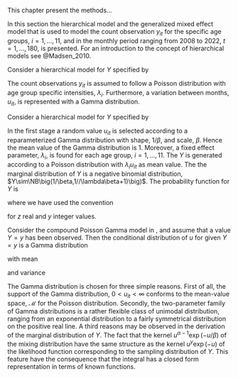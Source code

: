 \chapter{Methods}

This chapter present the methods...


\section{Hierarchical models}

In this section the hierarchical model and the generalized mixed effect model that is used to model the count observation $y_{it}$ for the specific age groups, $i=1,\dots,11$, and in the monthly period ranging from 2008 to 2022, $t=1,\dots,180$, is presented. For an introduction to the concept of hierarchical models see @Madsen_2010.

\subsection{Hierachical Poisson Normal model}

Consider a hierarchical model for $Y$ specified by

\begin{subequations} \label{eq:PoisLN}
  \begin{alignat}{2}
    Y_{it}|u_{it} &\sim \Pois \big( w_{it} \lambda_{i} \exp(u_{it}) \big) \label{eq:pois_ln0} \\ 
    u_{it} &\sim \N(0,\sigma^2) \label{eq:pois_ln1}
  \end{alignat}
\end{subequations}

\subsection{Hierarchical Poisson Gamma model}

The count observations $y_{it}$ is assumed to follow a Poisson distribution with age group specific intensities, $\lambda_i$.  Furthermore, a variation between months, $u_{it}$, is represented with a Gamma distribution. 

\subsubsection{Formulation of the Compound Poisson Gamma model}

Consider a hierarchical model for $Y$ specified by

\begin{subequations} \label{eq:PoisGam}
  \begin{alignat}{2}
    Y_{it}|u_{it} &\sim \Pois (\lambda_{i} u_{it}) \label{eq:pois_g0} \\ 
    u_{it} &\sim \G(1/\beta,\beta) \label{eq:pois_g1}
  \end{alignat}
\end{subequations}

In the first stage a random value $u_{it}$ is selected according to a reparameterized Gamma distribution with shape, $1/\beta$, and scale, $\beta$. Hence the mean value of the Gamma distribution is $1$. Moreover, a fixed effect parameter, $\lambda_i$, is found for each age group, $i=1,\dots,11$. The $Y$ is generated according to a Poisson distribution with $\lambda_iu_{it}$ as mean value. The the marginal distribution of $Y$ is a negative binomial distribution, $Y\sim\NB\big(1/\beta,1//\lambda\beta+1)\big)$. The probability function for $Y$ is 

\begin{equation} \label{eq:pdfMix}
  \begin{aligned}
    P[Y=y]&=g_{Y}(y;\lambda, \beta) \\
    &=\frac{\lambda^{y}}{y!\Gamma(1/\beta)\beta^{1/\beta}}\frac{\beta^{y+1/\beta}\Gamma(y+1/\beta)}{(\lambda \beta + 1)^{y+1/\beta}} \\
    &=\frac{\Gamma(y+1/\beta)}{\Gamma(1/\beta)y!}\frac{1}{(\lambda\beta+1)^{1/\beta}}\bigg(\frac{\lambda\beta}{\lambda\beta+1}\bigg)^{y} \\
    &=\begin{pmatrix} y+1/\beta-1 \\ y \end{pmatrix} \frac{1}{(\lambda\beta+1)^{1/\beta}}\bigg(\frac{\lambda\beta}{\lambda\beta+1}\bigg)^{y} \ , \ for \ y = 0, 1, 2, \dots
  \end{aligned}
\end{equation}

where we have used the convention

\begin{equation}
  \begin{pmatrix} z\\y \end{pmatrix} = \frac{\Gamma(z+1)}{\Gamma(z+1-y)y!}
\end{equation}

for $z$ real and $y$ integer values.

\subsubsection{Inference on individual groups}

Consider the compound Poisson Gamma model in \eqref{eq:PoisGam}, and assume that a value $Y=y$ has been observed. Then the conditional distribution of $u$ for given $Y=y$ is a Gamma distribution

\begin{equation}
  u|Y=y\sim \G\big(y+1/\beta,\beta/(\lambda \beta+1)\big)
\end{equation}

with mean

\begin{equation}
  \E[u|Y=y]=\frac{y\beta+1}{\lambda\beta+1}
\end{equation}

and variance

\begin{equation}
  \V[u|Y=y]=\frac{(y \beta^2+\beta)}{(\lambda \beta + 1)^2}
\end{equation}

\subsubsection{Why do we choose the Gamma distribution to represent the variation between days?}

The Gamma distribution is chosen for three simple reasons. First of all, the support of the Gamma distribution, $0<u_{it}<\infty$ conforms to the mean-value space, $\mathcal{M}$ for the Poisson distribution. Secondly, the two-parameter family of Gamma distributions is a rather flexible class of unimodal distribution, ranging from an exponential distribution to a fairly symmetrical distribution on the positive real line. A third reasons may be observed in the derivation of the marginal distribution of $Y$. The fact that the kernel $u^{\alpha-1}\exp(-u/\beta)$ of the mixing distribution have the same structure as the kernel $u^y\exp(-u)$ of the likelihood function corresponding to the sampling distribution of $Y$. This feature have the consequence that the integral has a closed form representation in terms of known functions.


\cleardoublepage
